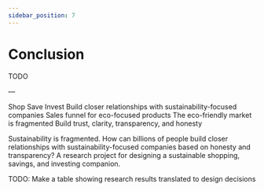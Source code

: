 ```yaml
---
sidebar_position: 7
---
```


# Conclusion

TODO


—

Shop
Save
Invest
Build closer relationships with sustainability-focused companies
Sales funnel for eco-focused products
The eco-friendly market is fragmented
Build trust, clarity, transparency, and honesty


Sustainability is fragmented. How can billions of people build closer relationships with sustainability-focused companies based on honesty and transparency? A research project for designing a sustainable shopping, savings, and investing companion.


TODO: Make a table showing research results translated to design decisions